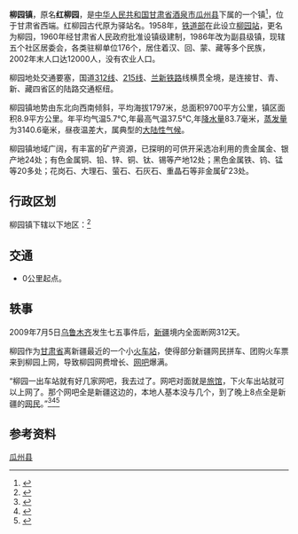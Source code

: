 
{{中国乡级行政区
|景观照片文件名 = 柳园火车站 Liuyuan Railway Station China Xinjiang Urumqi Welcome y - panoramio.jpg
|景观照片描述 = [[柳园站|柳园站]]前的道路
|汉语拼音 = 
|其他语言 = 
|其他语言名称 = 
|旧称 = 红柳园
|地名出处 = 
|位置图文件名 = 
|位置图描述 = 
|自定义图片= 
|建置时间 = 
|政府驻地 = 
|毗邻 = 
|总面积 = 
|总人口 = 
|总人口年份 = 
|户籍人口 = 
|户籍人口年份 = 
|常住人口 = 
|常住人口年份 = 
|人口密度 = 
|GDP = 
|GDP年份 = 
|邮政编码 = 
|电话区号 = 937
|官方网站 = 
|网站名称 = 
|62/09/22/101/000}}
'''柳园镇'''，原名'''红柳园'''，是[[中华人民共和国|中华人民共和国]][[甘肃省|甘肃省]][[酒泉市|酒泉市]][[瓜州县|瓜州县]]下属的一个镇<ref>{{PRC admin/ref sgc|{{PRC admin/parent|62/09/22/101/000}}}}</ref>，位于甘肃省西端。红柳园古代原为驿站名。1958年，[[中华人民共和国铁道部|铁道部]]在此设立[[柳园站|柳园站]]，更名为柳园，1960年经甘肃省人民政府批准设镇级建制，1986年改为副县级镇，现辖五个社区居委会，各类驻柳单位176个，居住着汉、回、蒙、藏等多个民族，2002年末人口达12000人，没有农业人口。

柳园地处交通要塞，国道[[312国道|312线]]、[[215国道|215线]]、[[兰新铁路|兰新铁路]]线横贯全境，是连接甘、青、新、藏四省区的陆路交通枢纽。

柳园镇地势由东北向西南倾斜，平均海拔1797米，总面积9700平方公里，镇区面积8.9平方公里。年平均气温5.7℃,年最高气温37.5℃,年[[降水量|降水量]]83.7毫米，[[蒸发量|蒸发量]]为3140.6毫米，昼夜温差大，属典型的[[温带大陆性气候|大陆性气候]]。

柳园镇地域广阔，有丰富的矿产资源，已探明的可供开采选冶利用的贵金属金、银产地24处；有色金属铜、铅、锌、铜、钛、锡等产地12处；黑色金属铁、钨、锰等20多处；花岗石、大理石、萤石、石灰石、重晶石等非金属矿23处。

== 行政区划 ==
柳园镇下辖以下地区：<ref>{{PRC admin/ref sgc|62/09/22/101/000}}</ref>

{{PRC admin/children|62/09/22/101/000}}

== 交通 ==
* {{中国国道名|215}}0公里起点。

== 轶事 ==
{{Main|乌鲁木齐七五事件}}
2009年7月5日[[乌鲁木齐|乌鲁木齐]]发生七五事件后，[[新疆|新疆]]境内全面断网312天。

柳园作为[[甘肃省|甘肃省]]离新疆最近的一个小[[火车站|火车站]]，使得部分新疆网民拼车、团购火车票来到柳园上网，导致柳园网费增长、[[网吧|网吧]]爆满。

“柳园一出车站就有好几家网吧，我去过了。网吧对面就是[[酒店|旅馆]]，下火车出站就可以上网了。那个网吧全是新疆这边的，本地人基本没与几个，到了晚上8点全是新疆的[[网民|网民]]。”<ref>{{Cite news|url=https://commondatastorage.googleapis.com/letscorp_archive/archives/8174|title=互联网上你不知道的新疆断网|newspaper=墙外楼|accessdate=2017-07-27|language=zh-CN|archive-date=2017-07-28|archive-url=https://web.archive.org/web/20170728131503/https://commondatastorage.googleapis.com/letscorp_archive/archives/8174|dead-url=no}}</ref><ref>{{Cite web|url=http://www.chinagfw.org/2010/05/blog-post_2011.html|title=柳园-新疆人心目中的硅谷|accessdate=2017-07-27|work=www.chinagfw.org|archive-date=2020-08-06|archive-url=https://web.archive.org/web/20200806200619/http://www.chinagfw.org/2010/05/blog-post_2011.html|dead-url=no}}</ref><ref>{{Cite web|url=https://fanqiangkan.tumblr.com/post/162532420851/%E6%96%AD%E7%BD%91312-%E5%A4%A9%E4%B8%89%E4%BD%8D%E6%96%B0%E7%96%86%E7%BD%91%E5%8F%8B%E7%9A%84%E7%94%9F%E5%AD%98%E6%8C%87%E5%8D%97|title=断网312 天:三位新疆网友的生存指南|accessdate=2017-07-27|work=翻墙看}}</ref>

== 参考资料 ==
{{reflist}}

{{瓜州县行政区划}}
{{甘肃行政区划}}

[[Category:瓜州县|]]